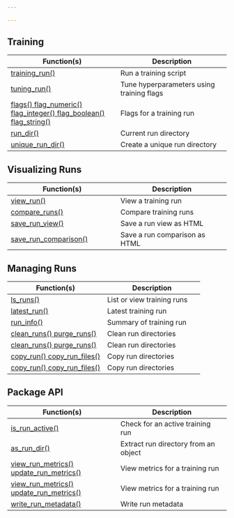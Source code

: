 ```yaml
---
 
---
```

 
## Training
 
Function(s) | Description
|---|---|
|[training_run()](/reference/tfruns/training_run.html)|Run a training script|
|[tuning_run()](/reference/tfruns/tuning_run.html)|Tune hyperparameters using training flags|
|[flags() flag_numeric() flag_integer() flag_boolean() flag_string()](/reference/tfruns/flags.html)|Flags for a training run|
|[run_dir()](/reference/tfruns/run_dir.html)|Current run directory|
|[unique_run_dir()](/reference/tfruns/unique_run_dir.html)|Create a unique run directory|
 
## Visualizing Runs
 
Function(s) | Description
|---|---|
|[view_run()](/reference/tfruns/view_run.html)|View a training run|
|[compare_runs()](/reference/tfruns/compare_runs.html)|Compare training runs|
|[save_run_view()](/reference/tfruns/save_run_view.html)|Save a run view as HTML|
|[save_run_comparison()](/reference/tfruns/save_run_comparison.html)|Save a run comparison as HTML|
 
## Managing Runs
 
Function(s) | Description
|---|---|
|[ls_runs()](/reference/tfruns/ls_runs.html)|List or view training runs|
|[latest_run()](/reference/tfruns/latest_run.html)|Latest training run|
|[run_info()](/reference/tfruns/run_info.html)|Summary of training run|
|[clean_runs() purge_runs()](/reference/tfruns/clean_runs.html)|Clean run directories|
|[clean_runs() purge_runs()](/reference/tfruns/clean_runs.html)|Clean run directories|
|[copy_run() copy_run_files()](/reference/tfruns/copy_run.html)|Copy run directories|
|[copy_run() copy_run_files()](/reference/tfruns/copy_run.html)|Copy run directories|
 
## Package API
 
Function(s) | Description
|---|---|
|[is_run_active()](/reference/tfruns/is_run_active.html)|Check for an active training run|
|[as_run_dir()](/reference/tfruns/as_run_dir.html)|Extract run directory from an object|
|[view_run_metrics() update_run_metrics()](/reference/tfruns/view_run_metrics.html)|View metrics for a training run|
|[view_run_metrics() update_run_metrics()](/reference/tfruns/view_run_metrics.html)|View metrics for a training run|
|[write_run_metadata()](/reference/tfruns/write_run_metadata.html)|Write run metadata|
